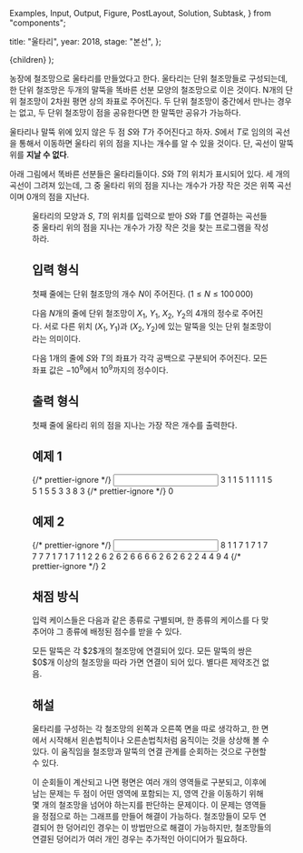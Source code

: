   Examples,
  Input,
  Output,
  Figure,
  PostLayout,
  Solution,
  Subtask,
} from "components";

  title: "울타리",
  year: 2018,
  stage: "본선",
};

  <PostLayout meta={meta}>{children}</PostLayout>
);

농장에 철조망으로 울타리를 만들었다고 한다. 울타리는 단위 철조망들로 구성되는데, 한 단위 철조망은 두개의 말뚝을 똑바른 선분 모양의 철조망으로 이은 것이다. N개의 단위 철조망이 2차원 평면 상의 좌표로 주어진다. 두 단위 철조망이 중간에서 만나는 경우는 없고, 두 단위 철조망이 점을 공유한다면 한 말뚝만 공유가 가능하다.

울타리나 말뚝 위에 있지 않은 두 점 $S$와 $T$가 주어진다고 하자. $S$에서 $T$로 임의의 곡선을 통해서 이동하면 울타리 위의 점을 지나는 개수를 알 수 있을 것이다. 단, 곡선이 말뚝 위를 **지날 수 없다**.

아래 그림에서 똑바른 선분들은 울타리들이다. $S$와 $T$의 위치가 표시되어 있다. 세 개의 곡선이 그려져 있는데, 그 중 울타리 위의 점을 지나는 개수가 가장 작은 것은 위쪽 곡선이며 $0$개의 점을 지난다.

<Figure src="/2018/final_images/Fen1.png" alt="" width={540} />

울타리의 모양과 $S$, $T$의 위치를 입력으로 받아 $S$와 $T$를 연결하는 곡선들 중 울타리 위의 점을 지나는 개수가 가장 작은 것을 찾는 프로그램을 작성하라.

## 입력 형식

첫째 줄에는 단위 철조망의 개수 $N$이 주어진다. ($1 \le N \le 100\,000$)

다음 $N$개의 줄에 단위 철조망이 $X_1$, $Y_1$, $X_2$, $Y_2$의 $4$개의 정수로 주어진다. 서로 다른 위치 $(X_1, Y_1)$과 $(X_2, Y_2)$에 있는 말뚝을 잇는 단위 철조망이라는 의미이다.

다음 $1$개의 줄에 $S$와 $T$의 좌표가 각각 공백으로 구분되어 주어진다. 모든 좌표 값은 $-10^9$에서 $10^9$까지의 정수이다.

## 출력 형식

첫째 줄에 울타리 위의 점을 지나는 가장 작은 개수를 출력한다.

## 예제 1

<Examples>
  {/* prettier-ignore */}
  <Input>
    3
    1 1 5 1
    1 1 1 5
    5 1 5 5
    3 3 8 3
  </Input>
  {/* prettier-ignore */}
  <Output>
    0
  </Output>
</Examples>

## 예제 2

<Examples>
  {/* prettier-ignore */}
  <Input>
    8
    1 1 7 1
    7 1 7 7
    7 7 1 7
    1 7 1 1
    2 2 6 2
    6 2 6 6
    6 6 2 6
    2 6 2 2
    4 4 9 4
  </Input>
  {/* prettier-ignore */}
  <Output>
    2
  </Output>
</Examples>

## 채점 방식

입력 케이스들은 다음과 같은 종류로 구별되며, 한 종류의 케이스를 다 맞추어야 그 종류에 배정된 점수를 받을 수 있다.

<Subtask index={1} score={27}>
  모든 말뚝은 각 $2$개의 철조망에 연결되어 있다.
</Subtask>
<Subtask index={2} score={42}>
  모든 말뚝의 쌍은 $0$개 이상의 철조망을 따라 가면 연결이 되어 있다.
</Subtask>
<Subtask index={3} score={31}>
  별다른 제약조건 없음.
</Subtask>

## 해설

<Solution>

울타리를 구성하는 각 철조망의 왼쪽과 오른쪽 면을 따로 생각하고, 한 면에서
시작해서 왼손법칙이나 오른손법칙처럼 움직이는 것을 상상해 볼 수 있다. 이
움직임을 철조망과 말뚝의 연결 관계를 순회하는 것으로 구현할 수 있다.

이 순회들이 계산되고 나면 평면은 여러 개의 영역들로 구분되고, 이후에 남는 문제는
두 점이 어떤 영역에 포함되는 지, 영역 간을 이동하기 위해 몇 개의 철조망을
넘어야 하는지를 판단하는 문제이다. 이 문제는 영역들을 정점으로 하는 그래프를
만들어 해결이 가능하다. 철조망들이 모두 연결되어 한 덩어리인 경우는 이
방법만으로 해결이 가능하지만, 철조망들의 연결된 덩어리가 여러 개인 경우는
추가적인 아이디어가 필요하다.

</Solution>
